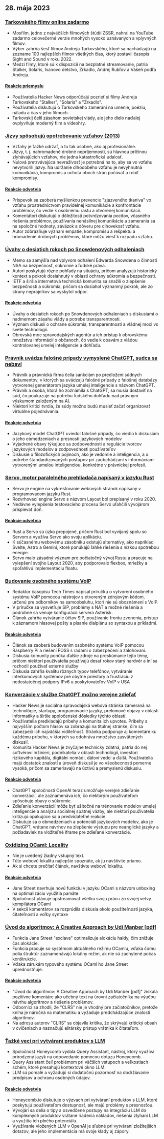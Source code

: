 

<CallToAction />

<Steps>

## 28. mája 2023

### [Tarkovského filmy online zadarmo](https://kottke.org/23/05/watch-tarkovskys-best-films-online-for-free)

- Mosfilm, jedno z najväčších filmových štúdií ZSSR, nahral na YouTube zadarmo celovečerné verzie mnohých vysoko uznávaných a vplyvných filmov.
- Výber zahŕňa šesť filmov Andreja Tarkovského, ktoré sa nachádzajú na zozname 100 najlepších filmov všetkých čias, ktorý zostavil časopis Sight and Sound v roku 2022.
- Medzi filmy, ktoré sú k dispozícii na bezplatné streamovanie, patria Stalker, Solaris, Ivanovo detstvo, Zrkadlo, Andrej Rubľov a Vášeň podľa Andreja.

#### [Reakcie priemyslu](http://news.ycombinator.com/item?id=36096652)

- Používatelia Hacker News odporúčajú pozrieť si filmy Andreja Tarkovského "Stalker", "Solaris" a "Zrkadlo".
- Používatelia diskutujú o Tarkovského zameraní na umenie, poéziu, náladu a čas v jeho filmoch.
- Tarkovskij čelil zásahom sovietskej vlády, ale jeho dielo naďalej ovplyvňuje moderný film a videohry.

### [Jizvy spôsobujú opotrebovanie vzťahov (2013)](https://gist.github.com/gtallen1187/27a585fcf36d6e657db2)

- Vzťahy je ťažké udržať, a to tak osobné, ako aj profesionálne.
- Jizvy, t. j. nahromadené drobné nepríjemnosti, sú hlavnou príčinou zlyhávajúcich vzťahov, nie jedna katastrofická udalosť.
- Nulová pretrvávajúca nevraživosť je potrebná na to, aby sa vo vzťahu nevytvorili jazvy. Na udržanie dlhodobého vzťahu je nevyhnutná komunikácia, kompromis a ochota oboch strán počúvať a robiť kompromisy.

#### [Reakcie odvetvia](http://news.ycombinator.com/item?id=36093954)

- Príspevok sa zaoberá myšlienkou prevencie "zjazveného tkaniva" vo vzťahu prostredníctvom pravidelnej komunikácie a konfrontácie problémov, čo vedie k osobnému rastu a otvorenej komunikácii.
- Komentátori diskutujú o dôležitosti potvrdzovania pocitov, včasného riešenia problémov, používania nenásilnej komunikácie a zamerania sa na spoločné hodnoty, záväzok a dôveru pre dlhovekosť vzťahu.
- Autor zdôrazňuje význam empatie, kompromisu a rešpektu a hromadenie drobných problémov, ktoré môžu viesť k rozpadu vzťahu.

### [Úvahy o desiatich rokoch po Snowdenových odhaleniach](https://www.ietf.org/archive/id/draft-farrell-tenyearsafter-00.html)

- Memo sa zamýšľa nad vplyvom odhalení Edwarda Snowdena o činnosti NSA na bezpečnosť, súkromie a ľudské práva.
- Autori poskytujú rôzne pohľady na situáciu, pričom analyzujú historický kontext a pokrok dosiahnutý v oblasti ochrany súkromia a bezpečnosti.
- IETF a širšia internetová technická komunita sa snažili o zlepšenie bezpečnosti a súkromia, pričom sa dosiahol významný pokrok, ale zo strany neprajníkov sa vyskytol odpor.

#### [Reakcie odvetvia](http://news.ycombinator.com/item?id=36097082)

- Úvahy o desiatich rokoch po Snowdenových odhaleniach s diskusiami o nadmernom zásahu vlády a potrebe transparentnosti.
- Význam diskusií o ochrane súkromia, transparentnosti a vládnej moci vo svete technológií.
- Obrovská moc spravodajských agentúr a ich prístup k obrovskému množstvu informácií o občanoch, čo vedie k obavám z vládou kontrolovanej umelej inteligencie a dohľadu.

### [Právnik uvádza falošné prípady vymyslené ChatGPT, sudca sa nebaví](https://simonwillison.net/2023/May/27/lawyer-chatgpt/)

- Právnik a právnická firma čelia sankciám po predložení súdnych dokumentov, v ktorých sa uvádzajú falošné prípady z falošnej databázy vytvorenej generátorom jazyka umelej inteligencie s názvom ChatGPT.
- Právnik a osoba, ktorá ho zoznámila s ChatGPT, sa musia dostaviť na súd, čo poukazuje na potrebu ľudského dohľadu nad právnym výskumom založeným na AI.
- Niektorí kritici tvrdia, že súdy možno budú musieť začať organizovať virtuálne pojednávania.

#### [Reakcie odvetvia](http://news.ycombinator.com/item?id=36097900)

- Jazykový model ChatGPT uviedol falošné prípady, čo viedlo k diskusiám o jeho obmedzeniach a presnosti jazykových modelov
- Vyjadrené obavy týkajúce sa zodpovednosti a regulácie tvorcov jazykových modelov a zodpovednosti používateľov
- Diskusie o filozofických pojmoch, ako je vedomie a inteligencia, a o potrebe štandardizovaných postupov pri zaobchádzaní s informáciami vytvorenými umelou inteligenciou, konkrétne v právnickej profesii.

### [Servo, motor paralelného prehliadača napísaný v jazyku Rust](https://servo.org/)

- Servo je engine na vykresľovanie webových stránok napísaný v programovacom jazyku Rust.
- Rozvrhovací engine Servo s názvom Layout bol prepísaný v roku 2020.
- Nedávne vylepšenia testovacieho procesu Servo uľahčili vývojárom prispievať doň.

#### [Reakcie odvetvia](http://news.ycombinator.com/item?id=36092852)

- Rust a Servo sú úzko prepojené, pričom Rust bol vyvíjaný spolu so Servom a využíva Servo ako svoju aplikáciu.
- K súčasnému webovému zásobníku existujú alternatívy, ako napríklad Svelte, Astro a Gemini, ktoré ponúkajú ľahké riešenia s nízkou spotrebou energie.
- Servo malo zásadný význam pre počiatočný vývoj Rustu a pracuje na vylepšení svojho Layout 2020, aby podporovalo flexbox, mriežky a spoľahlivú implementáciu floatu.

### [Budovanie osobného systému VoIP](https://www.sacredheartsc.com/blog/building-a-personal-voip-system/)

- Redaktor časopisu Tech Times napísal príručku o vytvorení osobného systému VoIP pomocou nástrojov s otvoreným zdrojovým kódom, určenú pre odborníkov na samoobsluhu, ktorí nie sú oboznámení s VoIP.
- V príručke sa vysvetľuje SIP, problémy s NAT a možné riešenia a podrobne sa venuje konfigurácii servera Asterisk.
- Článok zahŕňa vytváranie účtov SIP, používanie frontu zvonenia, prístup k záznamom hlasovej pošty a písanie dialplánu so syntaxou a príkladmi.

#### [Reakcie odvetvia](http://news.ycombinator.com/item?id=36092718)

- Článok sa zaoberá budovaním osobného systému VoIP pomocou Raspberry Pi a riešení FOSS s radami o zabezpečení a zálohovaní.
- Diskusia komunity ponúka ďalšie zdroje na preskúmanie tejto témy, pričom niektorí používatelia používajú desať rokov starý hardvér a iní sa rozhodli používať externé služby
- Diskusia zahŕňa kvalitu rôznych typov telefónov, vytváranie interkomových systémov pre obytné priestory a frustráciu z nedostatočnej podpory IPv6 u poskytovateľov VoIP v USA

### [Konverzácie v službe ChatGPT možno verejne zdieľať](https://chat.openai.com/share/66169853-d00a-4b05-abce-8f82c6d8c868)

- Hacker News je sociálna spravodajská webová stránka zameraná na technológie, startupy, programovacie jazyky, prelomové objavy v oblasti informatiky a širšie spoločenské dôsledky týchto oblastí.
- Používatelia predkladajú príbehy a komunita ich upvotes. Príbehy s najvyšším počtom hlasov sa zobrazujú na titulnej stránke, čím sa zabezpečí ich najväčšia viditeľnosť. Stránka podporuje aj komentáre ku každému príbehu, v ktorých sa odohráva množstvo zasvätených diskusií.
- Komunita Hacker News je zvyčajne technicky zdatná, patria do nej softvéroví inžinieri, podnikatelia v oblasti technológií, investori rizikového kapitálu, digitálni nomádi, dátoví vedci a ďalší. Používatelia majú dostatok znalostí a úroveň diskusií je vo všeobecnosti pomerne vysoká, pričom sa zameriavajú na úctivú a premyslenú diskusiu.

#### [Reakcie odvetvia](http://news.ycombinator.com/item?id=36091388)

- ChatGPT spoločnosti OpenAI teraz umožňuje verejné zdieľanie konverzácií, ale zaznamenáva ich, čo niektorým používateľom spôsobuje obavy o súkromie.
- Zdieľanie konverzácií môže byť užitočné na trénovanie modelov umelej inteligencie a analýzu sociálnej spätnej väzby, ale niektorí používatelia kritizujú opakujúce sa a predvídateľné reakcie.
- Diskutuje sa o obmedzeniach a potenciáli jazykových modelov, ako je ChatGPT, vrátane návrhov na zlepšenie výstupu pre neanglické jazyky a požiadaviek na vložiteľné iframe pre zdieľané konverzácie.

### [Oxidizing OCaml: Locality](https://blog.janestreet.com/oxidizing-ocaml-locality/)

- Nie je uvedený žiadny vstupný text.
- Túto webovú lokalitu najlepšie spoznáte, ak ju navštívite priamo.
- Ak si chcete prečítať článok, navštívte webovú lokalitu.

#### [Reakcie odvetvia](http://news.ycombinator.com/item?id=36094799)

- Jane Street navrhuje novú funkciu v jazyku OCaml s názvom unboxing na optimalizáciu využitia pamäte
- Spoločnosť plánuje upstreamovať všetku svoju prácu zo svojej vetvy kompilátora OCaml
- V sekcii komentárov sa rozprúdila diskusia okolo použiteľnosti jazyka, čitateľnosti a voľby syntaxe

### [Úvod do algoritmov: A Creative Approach by Udi Manber [pdf]](https://doc.lagout.org/science/0_Computer%20Science/2_Algorithms/Introduction%20to%20Algorithms_%20A%20Creative%20Approach%20%5BManber%201989-01-11%5D.pdf)

- Funkcia Jane Street "exclave" optimalizuje alokáciu haldy, čím znižuje čas alokácie.
- Funkcia pracuje so systémom aktuálneho režimu OCamlu, vďaka čomu polia štruktúr zaznamenávajú lokálny režim, ak nie sú zachytené počas konštrukcie.
- Vďaka zárukám typového systému OCaml ho Jane Street uprednostňuje.

#### [Reakcie odvetvia](http://news.ycombinator.com/item?id=36096305)

- "Úvod do algoritmov: A Creative Approach by Udi Manber [pdf]" získala pozitívne komentáre ako učebný text na úrovni začiatočníka na výučbu návrhu algoritmov a riešenia problémov.
- Odborníci sa zhodli, že "CLRS" nie je vhodný pre začiatočníkov, pretože kniha je náročná na matematiku a vyžaduje predchádzajúce znalosti algoritmov.
- Na adresu autorov "CLRS" sa objavila kritika, že skrývajú kritický obsah v cvičeniach a naznačujú elitársky prístup vrátnika k čitateľom.

### [Ťažké veci pri vytváraní produktov s LLM](https://www.honeycomb.io/blog/hard-stuff-nobody-talks-about-llm)

- Spoločnosť Honeycomb vydala Query Assistant, nástroj, ktorý využíva prirodzený jazyk na odpovedanie pomocou dotazu Honeycomb.
- Query Assistant čelí problémom pri väčších vstupoch a veľkostiach schém, ktoré presahujú kontextové okno LLM.
- LLM sú pomalé a vyžadujú si dodatočnú pozornosť na dodržiavanie predpisov a ochranu osobných údajov.

#### [Reakcie odvetvia](http://news.ycombinator.com/item?id=36096811)

- Honeycomb.io diskutuje o výzvach pri vytváraní produktov s LLM, ktoré poskytujú používateľom dostupnosť, ale majú problémy s presnosťou.
- Vývojári sa delia o tipy a osvedčené postupy na integráciu LLM do komplexných produktov vrátane riadenia nákladov, riešenia zlyhaní LLM a využitia ich plného potenciálu.
- Využívanie vložených LLM v OpenAI je sľubné pri vytváraní zložitejších dotazov, ale jeho implementácia má svoje klady aj zápory.

</Steps>
